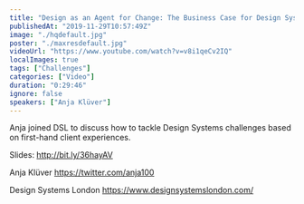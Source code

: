 ```yaml
---
title: "Design as an Agent for Change: The Business Case for Design Systems - Anja Klüver - DSL19"
publishedAt: "2019-11-29T10:57:49Z"
image: "./hqdefault.jpg"
poster: "./maxresdefault.jpg"
videoUrl: "https://www.youtube.com/watch?v=v8i1qeCv2IQ"
localImages: true
tags: ["Challenges"]
categories: ["Video"]
duration: "0:29:46"
ignore: false
speakers: ["Anja Klüver"]
---
```


Anja joined DSL to discuss how to tackle Design Systems challenges based on first-hand client experiences.

Slides: http://bit.ly/36hayAV

Anja Klüver
https://twitter.com/anja100

Design Systems London
https://www.designsystemslondon.com/
